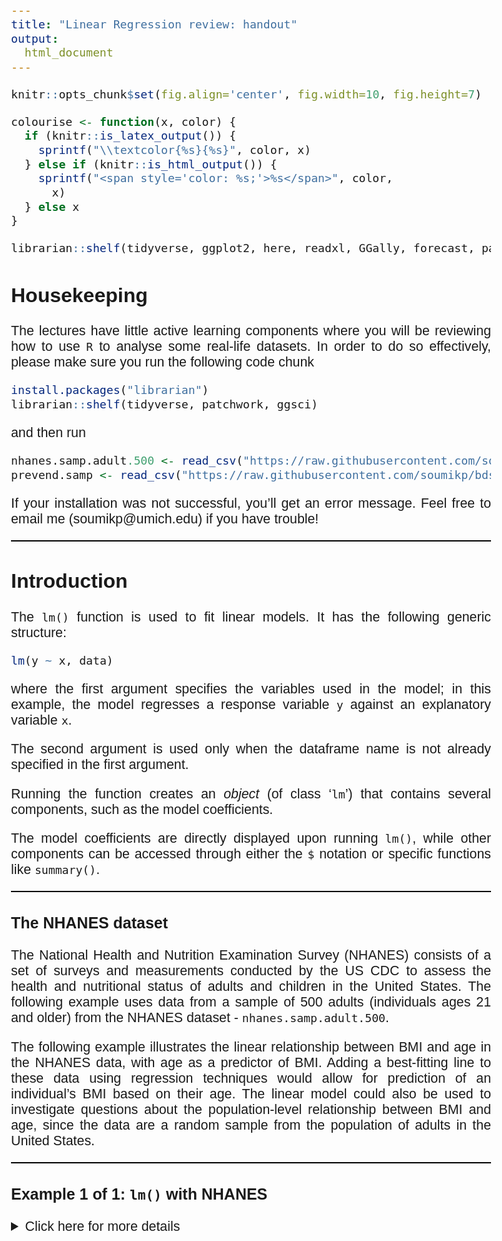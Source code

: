 ```yaml
---
title: "Linear Regression review: handout"
output:
  html_document
---
```


<style>
body {
text-align: justify;
font-family: Helvetica;
font-size: 16pt;
}
hr{
height: 2px;
background-color: #000000;
border: none;
}
body .main-container {
  max-width: 80%;
}
</style>

```r
knitr::opts_chunk$set(fig.align='center', fig.width=10, fig.height=7)

colourise <- function(x, color) {
  if (knitr::is_latex_output()) {
    sprintf("\\textcolor{%s}{%s}", color, x)
  } else if (knitr::is_html_output()) {
    sprintf("<span style='color: %s;'>%s</span>", color,
      x)
  } else x
}

librarian::shelf(tidyverse, ggplot2, here, readxl, GGally, forecast, patchwork, MLmetrics, lmtest, ggsci)
```

## Housekeeping

The lectures have little active learning components where you will be reviewing how to use `R` to analyse some real-life datasets. In order to do so effectively, please make sure you run the following code chunk 
```r
install.packages("librarian")
librarian::shelf(tidyverse, patchwork, ggsci)
```
and then run
```r
nhanes.samp.adult.500 <- read_csv("https://raw.githubusercontent.com/soumikp/bdsi_2022/main/data/nhanes.samp.adult.500.csv")
prevend.samp <- read_csv("https://raw.githubusercontent.com/soumikp/bdsi_2022/main/data/prevend.samp.csv")
```
If your installation was not successful, you'll get an error message. Feel free to email me (soumikp@umich.edu) if you have trouble! 

<hr>

## Introduction

The `lm()` function is used to fit linear models. It has the following generic structure:

```r
lm(y ~ x, data)
```

where the first argument specifies the variables used in the model; in this example, the model regresses a response variable `y` against an explanatory variable `x`. 

The second argument is used only when the dataframe name is not already specified in the first argument. 

Running the function creates an *object* (of class '`lm`') that contains several components, such as the model coefficients. 

The model coefficients are directly displayed upon running `lm()`, while other components can be accessed through either the `$` notation or specific functions like `summary()`. 

<hr>

### The NHANES dataset

The National Health and Nutrition Examination Survey (NHANES) consists of a set of surveys and measurements conducted by the US CDC to assess the health and nutritional status of adults and children in the United States. The following example uses data from a sample of 500 adults (individuals ages 21 and older) from the NHANES dataset - `nhanes.samp.adult.500`.

The following example illustrates the linear relationship between BMI and age in the NHANES data, with age as a predictor of BMI. Adding a best-fitting line to these data using regression techniques would allow for prediction of an individual’s BMI based on their age. The linear model could also be used to investigate questions about the population-level relationship between BMI and age, since the data are a random sample from the population of adults in the United States. 

<hr>

### Example 1 of 1: `lm()` with NHANES
<details><summary>Click here for more details</summary> 


```r
#load the data
library(oibiostat)
data("nhanes.samp.adult.500")
```


```r
#fitting linear model
lm(BMI ~ Age, data = nhanes.samp.adult.500)
```

<details><summary>The following example shows a scatterplot with a least squares regression line: Click here for more details</summary> 
```r
nhanes.samp.adult.500 %>% 
  select(c(Age, BMI)) %>%  ## select age and BMI
  drop_na() %>% ## drop missing values
  ggplot(aes(x = Age, y = BMI)) + 
  geom_point(color = pal_aaas("default", alpha = 1)(9)[6]) + ## generate scatterplot
  geom_smooth(method = lm, se = FALSE, color = pal_aaas("default", alpha = 1)(9)[4]) + ## add best-fitting least squares line
  theme_bw() + 
  xlab("Age (in years)") +
  ylab("BMI") + 
  labs(title = "Scatterplot of BMI and Age in NHANES data (n = 500)", 
       subtitle = "Straight line is the best 'fitted' line.") ##pretty plot produced!
```
<center>
```r
suppressMessages((nhanes.samp.adult.500 %>% 
  select(c(Age, BMI)) %>%  ## select age and BMI
  drop_na() %>% ## drop missing values
  ggplot(aes(x = Age, y = BMI)) + 
  geom_point(color = pal_aaas("default", alpha = 1)(9)[6]) + ## generate scatterplot
  geom_smooth(method = lm, se = FALSE, color = pal_aaas("default", alpha = 1)(9)[4]) + ## add best-fitting least squares line
  theme_bw() + 
  xlab("Age (in years)") +
  ylab("BMI") + 
  labs(title = "Scatterplot of BMI and Age in NHANES data (n = 500)", 
       subtitle = "Straight line is the best 'fitted' line."))) ##pretty plot produced!
```
</center></details>

<details><summary>Next we consider the problem of extracting *residuals*  from a model fit: Click here for more details</summary> 
```r
#name the model object
model.BMIvsAge = lm(BMI ~ Age, data = nhanes.samp.adult.500)

#extract residuals with residuals()
residuals = residuals(model.BMIvsAge)
#alternatively... extract residuals with $residuals
residuals = model.BMIvsAge$residuals
```
</details>

<details><summary>The following example demonstrates extracting *predicted values* from the model of BMI versus age in `nhanes.samp.adult.500`: Click here for more details</summary> 
```r
#extract predicted values with predict()
predicted = predict(model.BMIvsAge)

#alternatively... extract predicted values with $fitted.values
predicted = model.BMIvsAge$fitted.values
```
</details>

<details><summary>Checking assumptions with residual plots: Click here for more details</summary> 

There are four assumptions that must be met for a linear model to be considered reasonable: linearity, constant variability, independent observations, and normally distributed residuals. In a scatterplot, we plot the residuals and fitted values.

```r
ggplot(data = NULL, 
       aes(x = predicted, y = residuals)) + 
  geom_point(color = pal_aaas("default", alpha = 1)(9)[6]) + 
  geom_hline(yintercept = 0, 
             linetype = "dashed",
             size = 1,
             color = pal_aaas("default", alpha = 1)(9)[4]) + 
  theme_bw() + 
  xlab("Predicted BMI") + 
  ylab("Residual") + 
  labs(title = "Scatterplot of predited BMI and residuals in NHANES data (n = 500)", 
       subtitle = "Straight line denotes x-axis.")
```

`r colourise("When a linear model is a good fit for the data, the residuals should scatter around the horizontal line $y = 0$ with no apparent pattern. Does a linear model seem appropriate for these data? **Yes**", "red")`

`r colourise("Does the variability of the residuals seem constant across the range of predicted RFFT scores? **Yes**", "red")`

Next we consider a histogram of the residuals; we will compare the shape of the histogram with a normal density curve.
```r
data = as_tibble(residuals) %>% rename(x = value)
ggplot(data = data, aes(x)) + 
  geom_histogram(aes(y = ..density..),
                 fill = pal_aaas("default", alpha = 1)(9)[6]) + 
  theme_bw() +
  stat_function(fun = dnorm,
                args = list(mean = mean(data$x),
                            sd = sd(data$x)),
                col = pal_aaas("default", alpha = 1)(9)[5],
                size = 2) +
  ylab("Density") +
  xlab("Residuals")
```
```r
data = as_tibble(residuals) %>% rename(x = value)
suppressMessages(ggplot(data = data, aes(x)) + 
  geom_histogram(aes(y = ..density..),
                 fill = pal_aaas("default", alpha = 1)(9)[6]) + 
  theme_bw() +
  stat_function(fun = dnorm,
                args = list(mean = mean(data$x),
                            sd = sd(data$x)),
                col = pal_aaas("default", alpha = 1)(9)[5],
                size = 2) +
  ylab("Density") +
  xlab("Residuals"))
```
`r colourise("Do the residuals appear to be normally distributed? **???**", "red")`

Finally, we consider a **Q-Q plot** for the residuals:  the quantile-quantile plot is a graphical tool to help us assess if a set of data plausibly came from some theoretical distribution such as normal. *It’s just a visual check, not an air-tight proof, so it is somewhat subjective. But it allows us to see at-a-glance if our assumption is plausible, and if not, how the assumption is violated and what data points contribute to the violation.* A Q-Q plot is a scatterplot created by plotting two sets of quantiles against one another. If both sets of quantiles came from *similar* distribution, we should see the points forming a line that’s roughly straight. 
```r
data = as_tibble(residuals) %>% rename(x = value) 
ggplot(data = data, 
       aes(sample = x)) + 
  stat_qq(color = pal_aaas("default", alpha = 1)(9)[6]) + 
  stat_qq_line(color = pal_aaas("default", alpha = 1)(9)[4], 
               linetype = "dashed",
               size = 2) +
  theme_bw() + 
  ylab("Sample quantiles") + 
  xlab("Theoretical quantiles") +
  labs(title = "Normal Q-Q plot of residuals in NHANES data (n = 500)")
```
`r colourise("Now do the residuals appear to be normally distributed? **???**", "red")`
</details>


<details><summary>Obtaining model summary of coefficients: Click here for more details</summary> 
```r
summary(model.BMIvsAge)
```
</details>